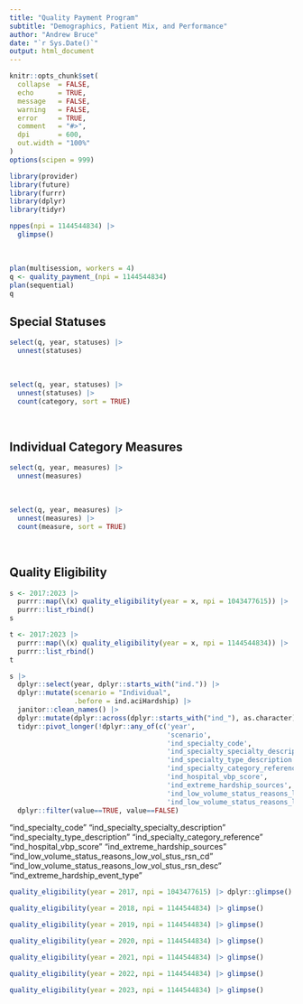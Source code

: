 ```yaml
---
title: "Quality Payment Program"
subtitle: "Demographics, Patient Mix, and Performance"
author: "Andrew Bruce"
date: "`r Sys.Date()`"
output: html_document
---
```


```r
knitr::opts_chunk$set(
  collapse  = FALSE,
  echo      = TRUE, 
  message   = FALSE, 
  warning   = FALSE,
  error     = TRUE,
  comment   = "#>",
  dpi       = 600, 
  out.width = "100%"
)
options(scipen = 999)
```

```r
library(provider)
library(future)
library(furrr)
library(dplyr)
library(tidyr)
```

```r
nppes(npi = 1144544834) |> 
  glimpse()
```

<br>

```r
plan(multisession, workers = 4)
q <- quality_payment_(npi = 1144544834)
plan(sequential)
q
```


## Special Statuses

```r
select(q, year, statuses) |> 
  unnest(statuses)
```

<br>

```r
select(q, year, statuses) |> 
  unnest(statuses) |> 
  count(category, sort = TRUE)
```

<br>

## Individual Category Measures

```r
select(q, year, measures) |> 
  unnest(measures)
```


<br>

```r
select(q, year, measures) |> 
  unnest(measures) |> 
  count(measure, sort = TRUE)
```

<br>

## Quality Eligibility

```r
s <- 2017:2023 |>
  purrr::map(\(x) quality_eligibility(year = x, npi = 1043477615)) |>
  purrr::list_rbind()
s
```

```r
t <- 2017:2023 |>
  purrr::map(\(x) quality_eligibility(year = x, npi = 1144544834)) |>
  purrr::list_rbind()
t
```





```r
s |> 
  dplyr::select(year, dplyr::starts_with("ind.")) |> 
  dplyr::mutate(scenario = "Individual", 
                .before = ind.aciHardship) |> 
  janitor::clean_names() |> 
  dplyr::mutate(dplyr::across(dplyr::starts_with("ind_"), as.character)) |> 
  tidyr::pivot_longer(!dplyr::any_of(c('year', 
                                       'scenario',
                                       'ind_specialty_code',
                                       'ind_specialty_specialty_description',
                                       'ind_specialty_type_description',
                                       'ind_specialty_category_reference',
                                       'ind_hospital_vbp_score',
                                       'ind_extreme_hardship_sources',
                                       'ind_low_volume_status_reasons_low_vol_stus_rsn_cd',
                                       'ind_low_volume_status_reasons_low_vol_stus_rsn_desc'))) |> 
  dplyr::filter(value==TRUE, value==FALSE)
```
"ind_specialty_code"
"ind_specialty_specialty_description"
"ind_specialty_type_description"
"ind_specialty_category_reference"
"ind_hospital_vbp_score"
"ind_extreme_hardship_sources"
"ind_low_volume_status_reasons_low_vol_stus_rsn_cd"
"ind_low_volume_status_reasons_low_vol_stus_rsn_desc"
"ind_extreme_hardship_event_type"

```r
quality_eligibility(year = 2017, npi = 1043477615) |> dplyr::glimpse()
```



```r
quality_eligibility(year = 2018, npi = 1144544834) |> glimpse()
```



```r
quality_eligibility(year = 2019, npi = 1144544834) |> glimpse()
```


```r
quality_eligibility(year = 2020, npi = 1144544834) |> glimpse()
```


```r
quality_eligibility(year = 2021, npi = 1144544834) |> glimpse()
```


```r
quality_eligibility(year = 2022, npi = 1144544834) |> glimpse()
```


```r
quality_eligibility(year = 2023, npi = 1144544834) |> glimpse()
```
